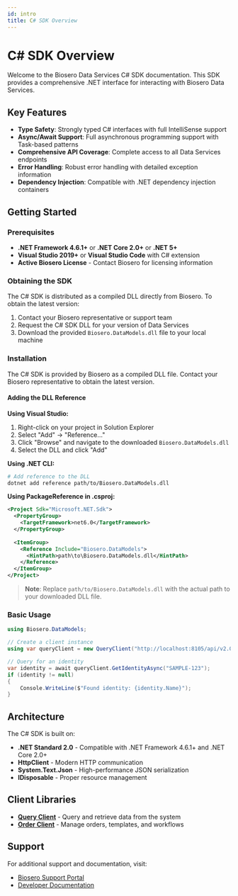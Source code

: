 ```yaml
---
id: intro
title: C# SDK Overview
---
```



<Protected>

# C# SDK Overview

Welcome to the Biosero Data Services C# SDK documentation. This SDK provides a comprehensive .NET interface for interacting with Biosero Data Services.

## Key Features

- **Type Safety**: Strongly typed C# interfaces with full IntelliSense support
- **Async/Await Support**: Full asynchronous programming support with Task-based patterns
- **Comprehensive API Coverage**: Complete access to all Data Services endpoints
- **Error Handling**: Robust error handling with detailed exception information
- **Dependency Injection**: Compatible with .NET dependency injection containers

## Getting Started

### Prerequisites

- **.NET Framework 4.6.1+** or **.NET Core 2.0+** or **.NET 5+**
- **Visual Studio 2019+** or **Visual Studio Code** with C# extension
- **Active Biosero License** - Contact Biosero for licensing information

### Obtaining the SDK

The C# SDK is distributed as a compiled DLL directly from Biosero. To obtain the latest version:

1. Contact your Biosero representative or support team
2. Request the C# SDK DLL for your version of Data Services
3. Download the provided `Biosero.DataModels.dll` file to your local machine

### Installation

The C# SDK is provided by Biosero as a compiled DLL file. Contact your Biosero representative to obtain the latest version.

#### Adding the DLL Reference

**Using Visual Studio:**
1. Right-click on your project in Solution Explorer
2. Select "Add" → "Reference..."
3. Click "Browse" and navigate to the downloaded `Biosero.DataModels.dll`
4. Select the DLL and click "Add"

**Using .NET CLI:**
```bash
# Add reference to the DLL
dotnet add reference path/to/Biosero.DataModels.dll
```

**Using PackageReference in .csproj:**
```xml
<Project Sdk="Microsoft.NET.Sdk">
  <PropertyGroup>
    <TargetFramework>net6.0</TargetFramework>
  </PropertyGroup>
  
  <ItemGroup>
    <Reference Include="Biosero.DataModels">
      <HintPath>path\to\Biosero.DataModels.dll</HintPath>
    </Reference>
  </ItemGroup>
</Project>
```

> **Note**: Replace `path/to/Biosero.DataModels.dll` with the actual path to your downloaded DLL file.

### Basic Usage

```csharp
using Biosero.DataModels;

// Create a client instance
using var queryClient = new QueryClient("http://localhost:8105/api/v2.0/");

// Query for an identity
var identity = await queryClient.GetIdentityAsync("SAMPLE-123");
if (identity != null)
{
    Console.WriteLine($"Found identity: {identity.Name}");
}
```

## Architecture

The C# SDK is built on:
- **.NET Standard 2.0** - Compatible with .NET Framework 4.6.1+ and .NET Core 2.0+
- **HttpClient** - Modern HTTP communication
- **System.Text.Json** - High-performance JSON serialization
- **IDisposable** - Proper resource management

## Client Libraries

- **[Query Client](./CSharp%20Query%20Client)** - Query and retrieve data from the system
- **[Order Client](./CSharp%20Order%20Client)** - Manage orders, templates, and workflows

## Support

For additional support and documentation, visit:
- [Biosero Support Portal](https://support.biosero.com)
- [Developer Documentation](https://docs.biosero.com)

</Protected>
